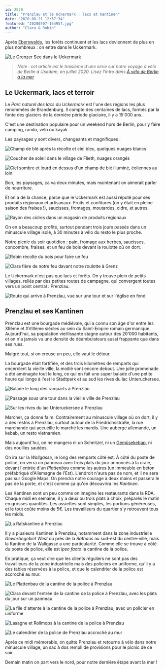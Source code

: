 ```yaml
---
id: 2520
title: "Prenzlau et le Uckermark : lacs et Kantinen"
date: "2020-08-21 12:37:34"
featured: "20200707-164957.jpg"
author: "Clara & Robin"
---
```


Après [Eberswalde](//berlin-eberswalde-du-pfannkuchen-au-spritzkuchen/), les
forêts continuent et les lacs deviennent de plus en plus nombreux : on entre
dans le Uckermark.

![Le Grenzer See dans le Uckermark](20200706-200655.jpg)

> _Note : cet article est le troisième d'une série sur notre voyage à vélo de
> Berlin à Usedom, en juillet 2020. Lisez l'intro dans
> [À vélo de Berlin à la mer](/a-velo-de-berlin-a-la-mer/)_

## Le Uckermark, lacs et terroir

Le _Parc naturel des lacs du Uckermark_ est l'une des régions les plus renommées
de Brandenburg. Il compte des centaines de lacs, formés par la fonte des
glaciers de la dernière période glaciaire, il y a 15'000 ans.

C'est une destination populaire pour un weekend hors de Berlin, pour y faire
camping, rando, vélo ou kayak.

Les paysages y sont divers, changeants et magnifiques :

![Champ de blé après la récolte et ciel bleu, quelques nuages blancs](20200706-112039.jpg)

![Coucher de soleil dans le village de Flieth, nuages orangés](20200705-211523.jpg)

![Ciel sombre et lourd en dessus d'un champ de blé illuminé, éoliennes au loin](20200708-163928.jpg)

Bon, les paysages, ça va deux minutes, mais maintenant on aimerait parler de
nourriture.

Et on a de la chance, parce que le Uckermark est aussi réputé pour ses produits
régionaux et artisanaux. Fruits et confitures (on y était en pleine saison des
fraises !), saucisses, fromages, moutardes, cidre, et autres.

![Rayon des cidres dans un magasin de produits régionaux](20200707-140649.jpg "Rayon des cidres dans un magasin de produits régionaux")

On en a beaucoup profité, surtout pendant trois jours passés dans un minuscule
village isolé, à 30 minutes à vélo du resto le plus proche.

Notre picnic du soir quotidien : pain, fromage aux herbes, saucisses, concombre,
fraises, et un feu de bois devant la roulotte où on dort.

![Robin récolte du bois pour faire un feu](20200707-174106.jpg)

![Clara fière de notre feu davant notre roulotte à Grenz](20200707-180543.jpg)

Le Uckermark n'est pas que lacs et forêts. On y trouve plein de petits villages,
reliés par des petites routes de campagne, qui convergent toutes vers un point
central : Prenzlau.

![Route qui arrive à Prenzlau, vue sur une tour et sur l'église en fond](20200707-122738.jpg "Arrivée à Prenzlau")

## Prenzlau et ses Kantinen

Prenzlau est une bourgade médiévale, qui a connu son âge d'or entre les XIIème
et XVIIIème siècles au sein du Saint-Empire romain germanique. Aujourd'hui, sa
population vieillissante stagne autour des 20'000 habitants, et on n'a jamais vu
une densité de déambulateurs aussi frappante que dans ses rues.

Malgré tout, si on creuse un peu, elle vaut le détour.

La bourgade était fortifiée, et des trois kilomètres de remparts qui encerclent
la vieille ville, la moitié sont encore debout. Une jolie promenade a été
aménagée tout le long, ce qui en fait une super balade d'une petite heure qui
longe à l'est le Stadtpark et au sud les rives du lac Unteruckersee.

![Balade le long des ramparts à Prenzlau](20200707-120318.jpg)

![Passage sous une tour dans la vieille ville de Prenzlau](20200707-122856.jpg)

![Sur les rives du lac Unteruckersee à Prenzlau](20200707-121625.jpg "Les rives du Unteruckersee")

Marcher, ça donne faim. Contrairement au minuscule village où on dort, il y a
des restos à Prenzlau, surtout autour de la Friedrichsstraße, la rue marchande
qui accueille le marché les mardis. Une auberge allemande, un kebab, un resto
vietnamien.

Mais aujourd'hui, on ne mangera ni un Schnitzel, ni un
[Gemüsekebap](/ich-hatte-gerne-einen-doner-bitte/), ni des nouilles sautées.

On ira sur la _Wallgasse_, le long des remparts côté est. À côté du poste de
police, on verra un panneau avec trois plats du jour annoncés à la craie, devant
l'entrée d'un _Plattenbau_ comme les autres (un immeuble en béton préfabriqué
d'Allemagne de l'Est). L'endroit n'aura pas de nom, et il ne sera pas sur Google
Maps. On prendra notre courage à deux mains et passera le pas de la porte, et
c'est comme ça qu'on découvrira les _Kantinen_.

Les Kantinen sont un peu comme on imagine les restaurants dans la RDA. Chaque
midi en semaine, il y a deux ou trois plats à choix, préparés le matin en
grosses quantités. Les assiettes sont simples, les portions généreuses, et le
tout coûte moins de 5€. Les travailleurs du quartier s'y retrouvent tous les
midis.

![La Ratskantine à Prenzlau](20200707-115744.jpg "Une Kantine entre une vieille tour et la mairie de Prenzlau")

Il y a plusieurs Kantinen à Prenzlau, notamment dans la zone industrielle
_Gewerbegebiet West_ ou près de la _Rathaus_ au sud-est du centre-ville, mais la
Kantine de la Wallgasse a une particularité. Comme elle se trouve à côté du
poste de police, elle est _ipso facto_ la cantine de la police.

En pratique, ça veut dire que les clients réguliers ne sont pas des travailleurs
de la zone industrielle mais des policiers en uniforme, qu'il y a des tables
réservées à la police, et que le calendrier de la police est accroché au mur.

![Le Plattenbau de la cantine de la police à Prenzlau](20200707-125923.jpg)

![Clara devant l'entrée de la cantine de la police à Prenzlau, avec les plats du jour sur un panneau](20200707-125948.jpg)

![La file d'attente à la cantine de la police à Prenzlau, avec un policier en uniforme](20200707-130105.jpg)

![Lasagne et Rollmops à la cantine de la police à Prenzlau](20200707-130733.jpg)

![Le calendrier de la police de Prenzlau accroché au mur](20200707-133304.jpg)

Après ce midi mémorable, on quitte Prenzlau et retourne à vélo dans notre
minuscule village, un sac à dos rempli de provisions pour le picnic de ce soir.

Demain matin on part vers le nord, pour notre dernière étape avant la mer !
